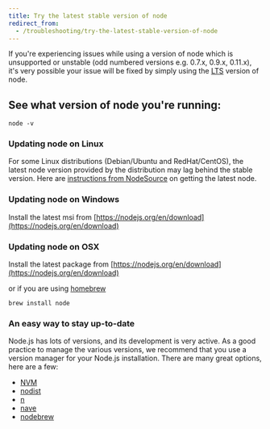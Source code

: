 ```yaml
---
title: Try the latest stable version of node
redirect_from:
  - /troubleshooting/try-the-latest-stable-version-of-node
---
```


If you're experiencing issues while using a version of node which is unsupported or unstable (odd numbered versions e.g. 0.7.x, 0.9.x, 0.11.x), it's very possible your issue will be fixed by simply using the [LTS](https://github.com/nodejs/LTS) version of node.

## See what version of node you're running:

```
node -v
```

### Updating node on Linux

For some Linux distributions (Debian/Ubuntu and RedHat/CentOS), the latest node version provided by the distribution may lag behind the stable version. Here are [instructions from NodeSource](https://github.com/nodesource/distributions) on getting the latest node.

### Updating node on Windows

Install the latest msi from [https://nodejs.org/en/download](https://nodejs.org/en/download)

### Updating node on OSX

Install the latest package from [https://nodejs.org/en/download](https://nodejs.org/en/download)

or if you are using [homebrew](http://brew.sh/)

```
brew install node
```

### An easy way to stay up-to-date

Node.js has lots of versions, and its development is very active. As a good practice to manage the various versions, we recommend that you use a version manager for your Node.js installation. There are many great options, here are a few:

- [NVM](https://github.com/creationix/nvm)
- [nodist](https://github.com/marcelklehr/nodist)
- [n](https://github.com/tj/n)
- [nave](https://github.com/isaacs/nave)
- [nodebrew](https://github.com/hokaccha/nodebrew)
